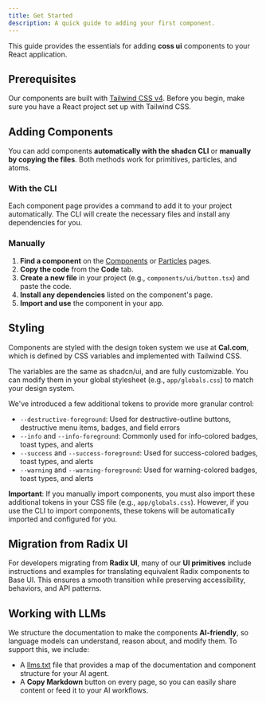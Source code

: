```yaml
---
title: Get Started
description: A quick guide to adding your first component.
---
```


This guide provides the essentials for adding **coss ui** components to your React application.

## Prerequisites

Our components are built with [Tailwind CSS v4](https://tailwindcss.com). Before you begin, make sure you have a React project set up with Tailwind CSS.

## Adding Components

You can add components **automatically with the shadcn CLI** or **manually by copying the files**. Both methods work for primitives, particles, and atoms.

### With the CLI

Each component page provides a command to add it to your project automatically. The CLI will create the necessary files and install any dependencies for you.

### Manually

1.  **Find a component** on the [Components](/ui/docs) or [Particles](/ui/particles) pages.
2.  **Copy the code** from the **Code** tab.
3.  **Create a new file** in your project (e.g., `components/ui/button.tsx`) and paste the code.
4.  **Install any dependencies** listed on the component's page.
5.  **Import and use** the component in your app.

## Styling

Components are styled with the design token system we use at **Cal.com**, which is defined by CSS variables and implemented with Tailwind CSS.

The variables are the same as shadcn/ui, and are fully customizable. You can modify them in your global stylesheet (e.g., `app/globals.css`) to match your design system.

We've introduced a few additional tokens to provide more granular control:

- `--destructive-foreground`: Used for destructive-outline buttons, destructive menu items, badges, and field errors
- `--info` and `--info-foreground`: Commonly used for info-colored badges, toast types, and alerts
- `--success` and `--success-foreground`: Used for success-colored badges, toast types, and alerts
- `--warning` and `--warning-foreground`: Used for warning-colored badges, toast types, and alerts

**Important**: If you manually import components, you must also import these additional tokens in your CSS file (e.g., `app/globals.css`). However, if you use the CLI to import components, these tokens will be automatically imported and configured for you.

## Migration from Radix UI

For developers migrating from **Radix UI**, many of our **UI primitives** include instructions and examples for translating equivalent Radix components to Base UI. This ensures a smooth transition while preserving accessibility, behaviors, and API patterns.

## Working with LLMs

We structure the documentation to make the components **AI-friendly**, so language models can understand, reason about, and modify them. To support this, we include:

- A [llms.txt](/ui/llms.txt) file that provides a map of the documentation and component structure for your AI agent.
- A **Copy Markdown** button on every page, so you can easily share content or feed it to your AI workflows.
